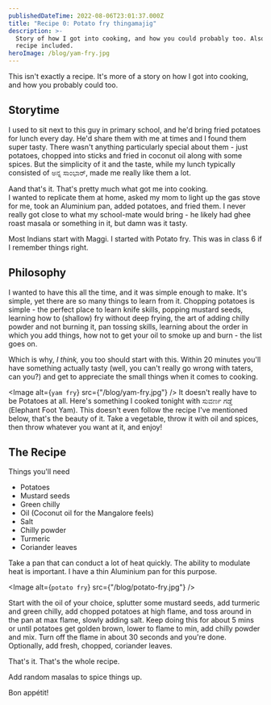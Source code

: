 ```yaml
---
publishedDateTime: 2022-08-06T23:01:37.000Z
title: "Recipe 0: Potato fry thingamajig"
description: >-
  Story of how I got into cooking, and how you could probably too. Also has a
  recipe included.
heroImage: /blog/yam-fry.jpg
---
```


This isn't exactly a recipe. It's more of a story on how I got into cooking, and how you probably could too.

## Storytime

I used to sit next to this guy in primary school, and he'd bring fried potatoes for lunch every day. He'd share them with me at times and I found them super tasty. There wasn't anything particularly special about them - just potatoes, chopped into sticks and fried in coconut oil along with some spices. But the simplicity of it and the taste, while my lunch typically consisted of ಅನ್ನ ಸಾಂಭಾರ್, made me really like them a lot.

Aand that's it. That's pretty much what got me into cooking.  
I wanted to replicate them at home, asked my mom to light up the gas stove for me, took an Aluminium pan, added potatoes, and fried them. I never really got close to what my school-mate would bring - he likely had ghee roast masala or something in it, but damn was it tasty.

Most Indians start with Maggi. I started with Potato fry. This was in class 6 if I remember things right.

## Philosophy

I wanted to have this all the time, and it was simple enough to make. It's simple, yet there are so many things to learn from it. Chopping potatoes is simple - the perfect place to learn knife skills, popping mustard seeds, learning how to (shallow) fry without deep frying, the art of adding chilly powder and not burning it, pan tossing skills, learning about the order in which you add things, how not to get your oil to smoke up and burn - the list goes on.

Which is why, _I think,_ you too should start with this. Within 20 minutes you'll have something actually tasty (well, you can't really go wrong with taters, can you?) and get to appreciate the small things when it comes to cooking.

<Image alt={`yam fry`} src={"/blog/yam-fry.jpg"} />
It doesn't really have to be Potatoes at all. Here's something I cooked tonight
with ಸುವರ್ಣ ಗಡ್ಡೆ (Elephant Foot Yam). This doesn't even follow the recipe I've
mentioned below, that's the beauty of it. Take a vegetable, throw it with oil
and spices, then throw whatever you want at it, and enjoy!

## The Recipe

Things you'll need

- Potatoes
- Mustard seeds
- Green chilly
- Oil (Coconut oil for the Mangalore feels)
- Salt
- Chilly powder
- Turmeric
- Coriander leaves

Take a pan that can conduct a lot of heat quickly. The ability to modulate heat is important. I have a thin Aluminium pan for this purpose.

<Image alt={`potato fry`} src={"/blog/potato-fry.jpg"} />

Start with the oil of your choice, splutter some mustard seeds, add turmeric and green chilly, add chopped potatoes at high flame, and toss around in the pan at max flame, slowly adding salt. Keep doing this for about 5 mins or until potatoes get golden brown, lower to flame to min, add chilly powder and mix. Turn off the flame in about 30 seconds and you're done. Optionally, add fresh, chopped, coriander leaves.

That's it. That's the whole recipe.

Add random masalas to spice things up.

Bon appétit!
